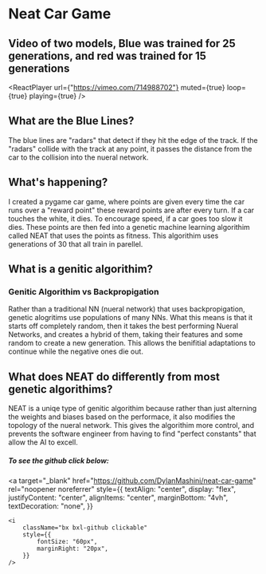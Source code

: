 # Neat Car Game

## Video of two models, Blue was trained for 25 generations, and red was trained for 15 generations

<ReactPlayer url={"https://vimeo.com/714988702"} muted={true} loop={true} playing={true} />

## What are the Blue Lines?

The blue lines are "radars" that detect if they hit the edge of the track. If the "radars" collide with the track at any point, it passes the distance from the car to the collision into the nueral network. 

## What's happening?

I created a pygame car game, where points are given every time the car runs over a "reward point" these reward points are after every turn. If a car touches the white, it dies. To encourage speed, if a car goes too slow it dies. These points are then fed into a genetic machine learning algorithim called NEAT that uses the points as fitness. This algorithim uses generations of 30 that all train in parellel. 

## What is a genitic algorithim?

### Genitic Algorithim vs Backpropigation 

Rather than a traditional NN (nueral network) that uses backpropigation, genetic alogritims use populations of many NNs. What this means is that it starts off completely random, then it takes the best performing Nueral Networks, and creates a hybrid of them, taking their features and some random to create a new generation. This allows the benifitial adaptations to continue while the negative ones die out. 

## What does NEAT do differently from most genetic algorithims?
NEAT is a uniqe type of genitic algorithim because rather than just alterning the weights and biases based on the performace, it also modifies the topology of the nueral network. This gives the algorithim more control, and prevents the software engineer from having to find "perfect constants" that allow the AI to excell. 

##### To see the github click below:
<a
	target="_blank"
	href="https://github.com/DylanMashini/neat-car-game"
	rel="noopener noreferrer"
	style={{
		textAlign: "center",
		display: "flex",
		justifyContent: "center",
		alignItems: "center",
		marginBottom: "4vh",
		textDecoration: "none",
	}}
>
	<i
		className="bx bxl-github clickable"
		style={{
			fontSize: "60px",
			marginRight: "20px",
		}}
	/>
</a>


